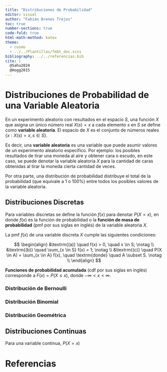 ```yaml
---
title: "Distribuciones de Probabilidad"
editor: visual
author: "Fabián Brenes Trejos"
toc: true
number-sections: true
code-fold: true
html-math-method: katex
theme:
  - cosmo
  - ../../Plantillas/fmbt_doc.scss
bibliography: ../../referencias.bib
cite: |
  @Sahu2024
  @Hogg2015
---
```


# Distribuciones de Probabilidad de una Variable Aleatoria

En un experimento aleatorio con resultados en el espacio $S$, una función $X$ que asigna un único número real $X(s) = x$ a cada elemento $s$ en $S$ se define como **variable aleatoria**. El espacio de $X$ es el conjunto de números reales $\{x:X(s) = x, s \in S\}$.

Es decir, una **variable aleatoria** es una variable que puede asumir valores de un experimento aleatorio específico. Por ejemplo: los posibles resultados de tirar una moneda al aire y obtener cara o escudo, en este caso, se puede denotar la variable aleatoria $X$ para la cantidad de caras obtenidas al tirar la moneda cierta cantidad de veces.

Por otra parte, una distribución de probabilidad distribuye el total de la probabilidad (que equivale a 1 o 100%) entre todos los posibles valores de la variable aleatoria.

## Distribuciones Discretas

Para variables discretas se define la función $f(x)$ para denotar $P(X = x)$, en donde $f(x)$ es la función de probabilidad o la **función de masa de probabilidad** (pmf por sus siglas en inglés) de la variable aleatoria $X$.

La pmf $f(x)$ de una variable discreta $X$ cumple las siguientes condiciones:

$$
\begin{align}
&\textrm{(a)} \quad f(x) > 0, \quad x \in S; \notag \\
&\textrm{(b)} \quad \sum_{x \in S} f(x) = 1; \notag \\
&\textrm{(c)} \quad P(X \in A) = \sum_{x \in A} f(x), \quad \textrm{donde} \quad A \subset S. \notag \\   
\end{align}
$$

**Funciones de probabilidad acumulada** (cdf por sus siglas en inglés) corresponde a $F(x) = P(X \leq x)$, donde $-\infty < x < \infty$.

### Distribución de Bernoulli

### Distribución Binomial

### Distribución Geométrica

## Distribuciones Continuas

Para una variable continua, $P(X = x)$

# Referencias

